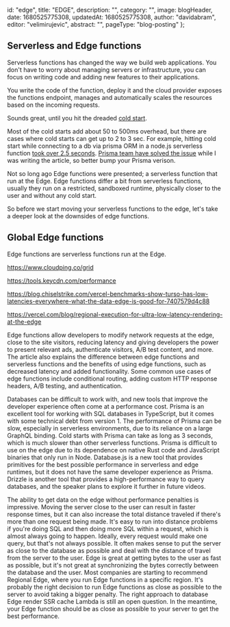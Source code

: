 
  id: "edge",
  title: "EDGE",
  description:
    "",
  category: "",
  image: blogHeader,
  date: 1680525775308,
  updatedAt: 1680525775308,
  author: "davidabram",
  editor: "velimirujevic",
  abstract:
    "",
  pageType: "blog-posting"
};

## Serverless and Edge functions

Serverless functions has changed the way we build web applications. You don't have to worry about managing servers or infrastructure, you can focus on writing code and adding new features to their applications.

You write the code of the function, deploy it and the cloud provider exposes the functions endpoint, manages and automatically scales the resources based on the incoming requests.

Sounds great, until you hit the dreaded [cold start](https://mikhail.io/serverless/coldstarts/aws/).

Most of the cold starts add about 50 to 500ms overhead, but there are cases where cold starts can get up to 2 to 3 sec. For example, hitting cold start while connecting to a db via prisma ORM in a node.js serverless function [took over 2.5 seconds](https://github.com/prisma/prisma/issues/10724). [Prisma team have solved the issue](https://www.prisma.io/blog/prisma-and-serverless-73hbgKnZ6t) while I was writing the article, so better bump your Prisma verison.

Not so long ago Edge functions were presented; a serverless function that run at the Edge. Edge functions differ a bit from serverless functions, usually they run on a restricted, sandboxed runtime, physically closer to the user and without any cold start.

So before we start moving your serverless functions to the edge, let's take a deeper look at the downsides of edge functions.

## Global Edge functions




Edge functions are serverless functions run at the Edge.

https://www.cloudping.co/grid

https://tools.keycdn.com/performance

https://blog.chiselstrike.com/vercel-benchmarks-show-turso-has-low-latencies-everywhere-what-the-data-edge-is-good-for-7407579d4c88

https://vercel.com/blog/regional-execution-for-ultra-low-latency-rendering-at-the-edge

Edge functions allow developers to modify network requests at the edge, close to the site visitors, reducing latency and giving developers the power to present relevant ads, authenticate visitors, A/B test content, and more. The article also explains the difference between edge functions and serverless functions and the benefits of using edge functions, such as decreased latency and added functionality. Some common use cases of edge functions include conditional routing, adding custom HTTP response headers, A/B testing, and authentication.

Databases can be difficult to work with, and new tools that improve the developer experience often come at a performance cost.
Prisma is an excellent tool for working with SQL databases in TypeScript, but it comes with some technical debt from version 1.
The performance of Prisma can be slow, especially in serverless environments, due to its reliance on a large GraphQL binding.
Cold starts with Prisma can take as long as 3 seconds, which is much slower than other serverless functions.
Prisma is difficult to use on the edge due to its dependence on native Rust code and JavaScript binaries that only run in Node.
Database.js is a new tool that provides primitives for the best possible performance in serverless and edge runtimes, but it does not have the same developer experience as Prisma.
Drizzle is another tool that provides a high-performance way to query databases, and the speaker plans to explore it further in future videos.

The ability to get data on the edge without performance penalties is impressive.
Moving the server close to the user can result in faster response times, but it can also increase the total distance traveled if there's more than one request being made.
It's easy to run into distance problems if you're doing SQL and then doing more SQL within a request, which is almost always going to happen.
Ideally, every request would make one query, but that's not always possible.
It often makes sense to put the server as close to the database as possible and deal with the distance of travel from the server to the user.
Edge is great at getting bytes to the user as fast as possible, but it's not great at synchronizing the bytes correctly between the database and the user.
Most companies are starting to recommend Regional Edge, where you run Edge functions in a specific region.
It's probably the right decision to run Edge functions as close as possible to the server to avoid taking a bigger penalty.
The right approach to database Edge render SSR cache Lambda is still an open question.
In the meantime, your Edge function should be as close as possible to your server to get the best performance.

